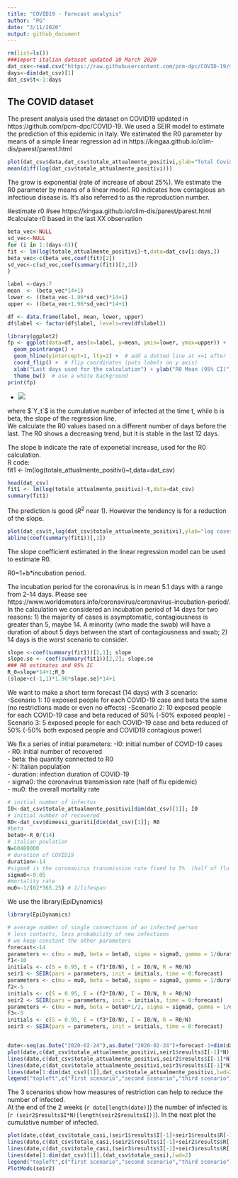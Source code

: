 ```yaml
---
title: "COVID19 - Forecast analysis"
author: "PG"
date: "3/11/2020"
output: github_document
---
```


```r
rm(list=ls())
###import italian dataset updated 10 March 2020
dat_csv<-read.csv("https://raw.githubusercontent.com/pcm-dpc/COVID-19/master/dati-andamento-nazionale/dpc-covid19-ita-andamento-nazionale.csv",header=T)
days<-dim(dat_csv)[1]
dat_csv$t<-1:days

```

## The COVID dataset

The present analysis used the dataset on COVID19 updated in https://github.com/pcm-dpc/COVID-19.
We used a SEIR model to estimate the prediction of this epidemic in Italy.
We estimated the R0 parameter by means of a simple linear regression ad in https://kingaa.github.io/clim-dis/parest/parest.html


```r
plot(dat_csv$data,dat_csv$totale_attualmente_positivi,ylab="Total Covid cases",xlab="Date")
mean(diff(log(dat_csv$totale_attualmente_positivi)))
```
The grow is exponential (rate of increase of about 25\%). 
We estimate the R0 parameter by means of a linear model. R0 indicates how contagious an infectious disease is. It's also referred to as the reproduction number.

#estimate r0
#see https://kingaa.github.io/clim-dis/parest/parest.html
#calculate r0 based in the last XX observation 
```r
beta_vec<-NULL
sd_vec<-NULL
for (i in 1:(days-6)){
fit <- lm(log(totale_attualmente_positivi)~t,data=dat_csv[i:days,])
beta_vec<-c(beta_vec,coef(fit)[2])
sd_vec<-c(sd_vec,coef(summary(fit))[2,2])
}

label <-days:7
mean  <- (beta_vec*14+1)
lower <- ((beta_vec-1.96*sd_vec)*14+1)
upper <- ((beta_vec+1.96*sd_vec)*14+1)

df <- data.frame(label, mean, lower, upper)
df$label <- factor(df$label, levels=rev(df$label))

library(ggplot2)
fp <- ggplot(data=df, aes(x=label, y=mean, ymin=lower, ymax=upper)) +
  geom_pointrange() + 
  geom_hline(yintercept=1, lty=2) +  # add a dotted line at x=1 after flip
  coord_flip() +  # flip coordinates (puts labels on y axis)
  xlab("Last days used for the calculation") + ylab("R0 Mean (95% CI)") +
  theme_bw()  # use a white background
print(fp)
```




- <img src="https://latex.codecogs.com/gif.latex?log(Y_t) = a + b*t + e_t" />



where $`Y_t`$ is the cumulative number of infected at the time t, while b is beta, the slope of the regression line.  
We calculate the R0 values based on a different number of days before the last. 
The R0 shows a decreasing trend, but it is stable in the last 12 days.

The slope b indicate the rate of exponetial increase, used for the R0 calculation.   
R code:  
fit1 <- lm(log(totale_attualmente_positivi)~t,data=dat_csv)  

```r
head(dat_csv)
fit1 <- lm(log(totale_attualmente_positivi)~t,data=dat_csv)
summary(fit1)
```
The prediction is  good ($R^2$ near 1).
However the tendency is for a reduction of the slope. 

```r
plot(dat_csv$t,log(dat_csv$totale_attualmente_positivi),ylab="log cases",xlab="time")
abline(coef(summary(fit1))[,1])
```
The slope coefficient estimated in the linear regression model can be used to estimate R0.  

R0=1+b*incubation period.  


The incubation period for the coronavirus is in mean 5.1 days with a range from 2-14 days.
Please see https://www.worldometers.info/coronavirus/coronavirus-incubation-period/.
In the calculation we considered an incubation period of 14 days for two reasons: 1) the majority of cases is asymptomatic, contagiousness is greater than 5, maybe 14. A minority (who made the swab) will have a duration of about 5 days between the start of contagiousness and swab; 2) 14 days is the worst scenario to consider.
```r
slope <-coef(summary(fit1))[2,1]; slope
slope.se <- coef(summary(fit1))[2,2]; slope.se
### R0 estimates and 95% IC 
R_0=slope*14+1;R_0
(slope+c(-1,1)*1.96*slope.se)*14+1
```
We want to make a short term forecast (14 days) with 3 scenario:  
-Scenario 1: 10 exposed people for each COVID-19 case and beta the same (no restrictions made or even no effects)
-Scenario 2: 10 exposed people for each COVID-19 case and beta reduced of 50% (-50% exposed people)
-Scenario 3: 5 exposed people for each COVID-19 case and beta reduced of 50%  (-50% both exposed people and COVID19 contagious power)

We fix a series of initial parameters:
-I0: initial number of COVID-19 cases  
- R0: initial number of recovered  
- beta: the quantity connected to R0  
- N: Italian population   
- duration: infection duration of COVID-19   
- sigma0: the coronavirus transmission rate (half of flu epidemic)  
- mu0: the overall mortality rate  


```r
# initial number of infectus
I0<-dat_csv$totale_attualmente_positivi[dim(dat_csv)[1]]; I0
# initial number of recovered
R0<-dat_csv$dimessi_guariti[dim(dat_csv)[1]]; R0
#beta 
beta0<-R_0/(14)
# italian poulation
N=60480000
# duration of COVID19 
duration<-14
#sigma0 is the coronavirus transmission rate fixed to 5%  (half of flu epidemic)
sigma0<-0.05
#mortality rate 
mu0<-1/(82*365.25) # 1/lifespan
```
We use the library(EpiDynamics)
```r
library(EpiDynamics)

# average number of single connections of an infected person
# less contacts, less probability of new infections
# we keep constant the other parameters
forecast<-14
parameters <- c(mu = mu0, beta = beta0, sigma = sigma0, gamma = 1/duration)
f1<-10
initials <- c(S = 0.95, E = (f1*I0/N), I = I0/N, R = R0/N)
seir1 <- SEIR(pars = parameters, init = initials, time = 0:forecast)
parameters <- c(mu = mu0, beta = beta0, sigma = sigma0, gamma = 1/duration)
f2<-5
initials <- c(S = 0.95, E = (f2*I0/N), I = I0/N, R = R0/N)
seir2 <- SEIR(pars = parameters, init = initials, time = 0:forecast)
parameters <- c(mu = mu0, beta = beta0*1/2, sigma = sigma0, gamma = 1/duration)
f3<-5
initials <- c(S = 0.95, E = (f3*I0/N), I = I0/N, R = R0/N)
seir3 <- SEIR(pars = parameters, init = initials, time = 0:forecast)


date<-seq(as.Date("2020-02-24"),as.Date("2020-02-24")+forecast-1+dim(dat_csv)[1],1)
plot(date,c(dat_csv$totale_attualmente_positivi,seir1$results$I[-1]*N),type="l",ylab="Cases",xlab="time",main="Infected")
lines(date,c(dat_csv$totale_attualmente_positivi,seir2$results$I[-1]*N),col=2)
lines(date,c(dat_csv$totale_attualmente_positivi,seir3$results$I[-1]*N),col=3)
lines(date[1:dim(dat_csv)[1]],dat_csv$totale_attualmente_positivi,lwd=2)
legend("topleft",c("first scenario","second scenario","third scenario"),lty=1,col=1:3)
```
The 3 scenarios show how measures of restriction can help to reduce the number of infected.  
At the end of the 2 weeks (`r date[length(date)]`) the number of infected is  (`r (seir2$results$I*N)[length(seir2$results$I)]`).
In the next plot the cumulative number of infected.
```r

plot(date,c(dat_csv$totale_casi,(seir1$results$I[-1]+seir1$results$R[-1])*N),type="l",ylab="Cases",xlab="time",main="Cumulative Infected")
lines(date,c(dat_csv$totale_casi,(seir2$results$I[-1]+seir2$results$R[-1])*N),col=2)
lines(date,c(dat_csv$totale_casi,(seir3$results$I[-1]+seir3$results$R[-1])*N),col=3)
lines(date[1:dim(dat_csv)[1]],(dat_csv$totale_casi),lwd=2)
legend("topleft",c("first scenario","second scenario","third scenario"),lty=1,col=1:3)
PlotMods(seir2)
```
